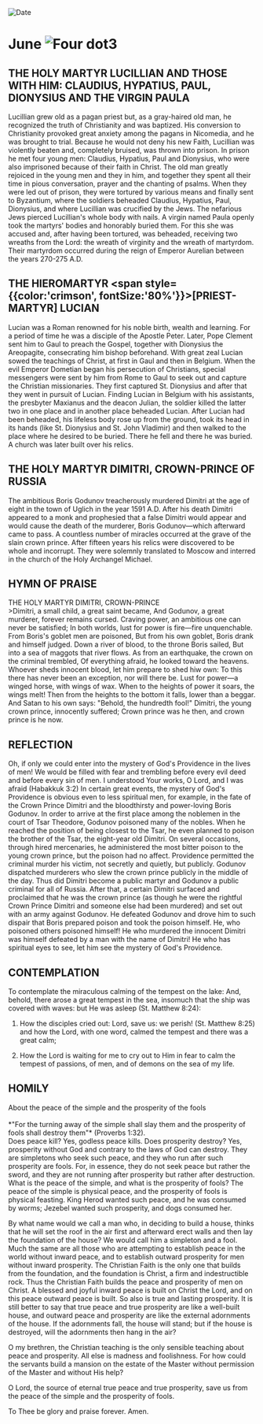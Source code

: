 
<RunningHead />
<Image src="/title-imprint.png" height={68} width={50} alt="Date" className="title-imprint"/>

# <div id="date">June <Image className="four-dot" src="/four-dot.png" height={15} width={15} alt="Four dot" />3</div>

## THE HOLY MARTYR LUCILLIAN AND THOSE WITH HIM: CLAUDIUS, HYPATIUS, PAUL, DIONYSIUS AND THE VIRGIN PAULA

Lucillian grew old as a pagan priest but, as a gray-haired old man, he recognized the truth of Christianity and was baptized. His conversion to Christianity provoked great anxiety among the pagans in Nicomedia, and he was brought to trial. Because he would not deny his new Faith, Lucillian was violently beaten and, completely bruised, was thrown into prison. In prison he met four young men: Claudius, Hypatius, Paul and Dionysius, who were also imprisoned because of their faith in Christ. The old man greatly rejoiced in the young men and they in him, and together they spent all their time in pious conversation, prayer and the chanting of psalms. When they were led out of prison, they were tortured by various means and finally sent to Byzantium, where the soldiers beheaded Claudius, Hypatius, Paul, Dionysius, and where Lucillian was crucified by the Jews. The nefarious Jews pierced Lucillian's whole body with nails. A virgin named Paula openly took the martyrs' bodies and honorably buried them. For this she was accused and, after having been tortured, was beheaded, receiving two wreaths from the Lord: the wreath of virginity and the wreath of martyrdom. Their martyrdom occurred during the reign of Emperor Aurelian between the years 270-275 A.D.

## THE HIEROMARTYR <span style={{color:'crimson', fontSize:'80%'}}>[PRIEST-MARTYR]</span> LUCIAN

Lucian was a Roman renowned for his noble birth, wealth and learning. For a period of time he was a disciple of the Apostle Peter. Later, Pope Clement sent him to Gaul to preach the Gospel, together with Dionysius the Areopagite, consecrating him bishop beforehand. With great zeal Lucian sowed the teachings of Christ, at first in Gaul and then in Belgium. When the evil Emperor Dometian began his persecution of Christians, special messengers were sent by him from Rome to Gaul to seek out and capture the Christian missionaries. They first captured St. Dionysius and after that they went in pursuit of Lucian. Finding Lucian in Belgium with his assistants, the presbyter Maxianus and the deacon Julian, the soldier killed the latter two in one place and in another place beheaded Lucian. After Lucian had been beheaded, his lifeless body rose up from the ground, took its head in its hands (like St. Dionysius and St. John Vladimir) and then walked to the place where he desired to be buried. There he fell and there he was buried. A church was later built over his relics.

## THE HOLY MARTYR DIMITRI, CROWN-PRINCE OF RUSSIA

The ambitious Boris Godunov treacherously murdered Dimitri at the age of eight in the town of Uglich in the year 1591 A.D. After his death Dimitri appeared to a monk and prophesied that a false Dimitri would appear and would cause the death of the murderer, Boris Godunov—which afterward came to pass. A countless number of miracles occurred at the grave of the slain crown prince. After fifteen years his relics were discovered to be whole and incorrupt. They were solemnly translated to Moscow and interred in the church of the Holy Archangel Michael.


## HYMN OF PRAISE
<div style={{textAlign:'center', color:'crimson', fontWeight:'bold'}}>
THE HOLY MARTYR DIMITRI, CROWN-PRINCE
</div>
>Dimitri, a small child, a great saint became,  
And Godunov, a great murderer, forever remains cursed.  
Craving power, an ambitious one can never be satisfied;  
In both worlds, lust for power is fire—fire unquenchable.  
From Boris's goblet men are poisoned,  
But from his own goblet, Boris drank and himself judged.  
Down a river of blood, to the throne Boris sailed,  
But into a sea of maggots that river flows.  
As from an earthquake, the crown on the criminal trembled,  
Of everything afraid, he looked toward the heavens.  
Whoever sheds innocent blood, let him prepare to shed hiw own:  
To this there has never been an exception, nor will there be.  
Lust for power—a winged horse, with wings of wax.  
When to the heights of power it soars, the wings melt!  
Then from the heights to the bottom it falls, lower than a beggar.  
And Satan to his own says: "Behold, the hundredth fool!"  
Dimitri, the young crown prince, innocently suffered;  
Crown prince was he then, and crown prince is he now.  

## REFLECTION

Oh, if only we could enter into the mystery of God's Providence in the lives of men! We would be filled with fear and trembling before every evil deed and before every sin of men. I understood Your works, O Lord, and I was afraid (Habakkuk 3:2) In certain great events, the mystery of God's Providence is obvious even to less spiritual men, for example, in the fate of the Crown Prince Dimitri and the bloodthirsty and power-loving Boris Godunov. In order to arrive at the first place among the noblemen in the court of Tsar Theodore, Godunov poisoned many of the nobles. When he reached the position of being closest to the Tsar, he even planned to poison the brother of the Tsar, the eight-year old Dimitri. On several occasions, through hired mercenaries, he administered the most bitter poison to the young crown prince, but the poison had no affect. Providence permitted the criminal murder his victim, not secretly and quietly, but publicly. Godunov dispatched murderers who slew the crown prince publicly in the middle of the day. Thus did Dimitri become a public martyr and Godunov a public criminal for all of Russia. After that, a certain Dimitri surfaced and proclaimed that he was the crown prince (as though he were the rightful Crown Prince Dimitri and someone else had been murdered) and set out with an army against Godunov. He defeated Godunov and drove him to such dispair that Boris prepared poison and took the poison himself. He, who poisoned others poisoned himself! He who murdered the innocent Dimitri was himself defeated by a man with the name of Dimitri! He who has spiritual eyes to see, let him see the mystery of God's Providence.

## CONTEMPLATION

To contemplate the miraculous calming of the tempest on the lake: And, behold, there arose a great tempest in the sea, insomuch that the ship was covered with waves: but He was asleep (St. Matthew 8:24):

1. How the disciples cried out: Lord, save us: we perish! (St. Matthew 8:25) and how the Lord, with one word, calmed the tempest and there was a great calm;

2. How the Lord is waiting for me to cry out to Him in fear to calm the tempest of passions, of men, and of demons on the sea of my life.


## HOMILY
<div style={{textAlign:'center', color:'crimson', fontWeight:'bold'}}>
About the peace of the simple and the prosperity of the fools
</div>
<br />
<div style={{textAlign:'right'}}>
*"For the turning away of the simple shall slay them and the prosperity of fools shall destroy them"* (Proverbs 1:32).
</div>
Does peace kill? Yes, godless peace kills. Does prosperity destroy? Yes, prosperity without God and contrary to the laws of God can destroy. They are simpletons who seek such peace, and they who run after such prosperity are fools. For, in essence, they do not seek peace but rather the sword, and they are not running after prosperity but rather after destruction. What is the peace of the simple, and what is the prosperity of fools? The peace of the simple is physical peace, and the prosperity of fools is physical feasting. King Herod wanted such peace, and he was consumed by worms; Jezebel wanted such prosperity, and dogs consumed her.

By what name would we call a man who, in deciding to build a house, thinks that he will set the roof in the air first and afterward erect walls and then lay the foundation of the house? We would call him a simpleton and a fool. Much the same are all those who are attempting to establish peace in the world without inward peace, and to establish outward prosperity for men without inward prosperity. The Christian Faith is the only one that builds from the foundation, and the foundation is Christ, a firm and indestructible rock. Thus the Christian Faith builds the peace and prosperity of men on Christ. A blessed and joyful inward peace is built on Christ the Lord, and on this peace outward peace is built. So also is true and lasting prosperity. It is still better to say that true peace and true prosperity are like a well-built house, and outward peace and prosperity are like the external adornments of the house. If the adornments fall, the house will stand; but if the house is destroyed, will the adornments then hang in the air?

O my brethren, the Christian teaching is the only sensible teaching about peace and prosperity. All else is madness and foolishness. For how could the servants build a mansion on the estate of the Master without permission of the Master and without His help?

O Lord, the source of eternal true peace and true prosperity, save us from the peace of the simple and the prosperity of fools.

To Thee be glory and praise forever. Amen.